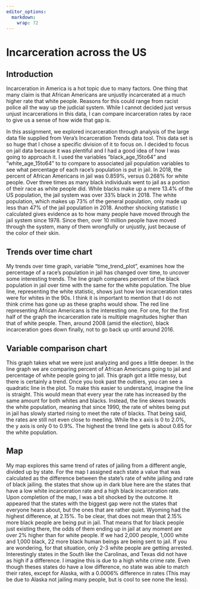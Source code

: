 ```yaml
---
editor_options: 
  markdown: 
    wrap: 72
---
```


# Incarceration across the US

## Introduction

Incarceration in America is a hot topic due to many factors. One thing
that many claim is that African Americans are unjustly incarcerated at a
much higher rate that white people. Reasons for this could range from
racist police all the way up the judicial system. While I cannot decided
just versus unjust incarcerations in this data, I can compare
incarceration rates by race to give us a sense of how wide that gap is.

In this assignment, we explored incarceration through analysis of the
large data file supplied from Vera's Incarceration Trends data tool.
This data set is so huge that I chose a specific division of it to focus
on. I decided to focus on jail data because it was plentiful and I had a
good idea of how I was going to approach it. I used the variables
"black_age_15to64" and "white_age_15to64" to to compare to associated
jail population variables to see what percentage of each race's
population is put in jail. In 2018, the percent of African Americans in
jail was 0.859%, versus 0.268% for white people. Over three times as
many black individuals went to jail as a portion of their race as white
people did. While blacks make up a mere 13.4% of the US population, the
jail system was over 33% black in 2018. The white population, which
makes up 73% of the general population, only made up less than 47% of
the jail population in 2018. Another shocking statistic I calculated
gives evidence as to how many people have moved through the jail system
since 1978. Since then, over 10 million people have moved through the
system, many of them wrongfully or unjustly, just because of the color
of their skin.

## Trends over time chart

My trends over time graph, variable "time_trend_plot", examines how the
percentage of a race's population in jail has changed over time, to
uncover some interesting trends. The line graph compares percent of the
black population in jail over time with the same for the white
population. The blue line, representing the white statistic, shows just
how low incarceration rates were for whites in the 90s. I think it is
important to mention that I do not think crime has gone up as these
graphs would show. The red line representing African Americans is the
interesting one. For one, for the first half of the graph the
incarceration rate is multiple magnitudes higher than that of white
people. Then, around 2008 (amid the election), black incarceration goes
down finally, not to go back up until around 2016.

## Variable comparison chart

This graph takes what we were just analyzing and goes a little deeper.
In the line graph we are comparing percent of African Americans going to
jail and percentage of white people going to jail. This graph got a
little messy, but there is certainly a trend. Once you look past the
outliers, you can see a quadratic line in the plot. To make this easier
to understand, imagine the line is straight. This would mean that every
year the rate has increased by the same amount for both whites and
blacks. Instead, the line skews towards the white population, meaning
that since 1990, the rate of whites being put in jail has slowly started
rising to meet the rate of blacks. That being said, the rates are still
not even close to meeting. While the x axis is 0 to 2.0%, the y axis is
only 0 to 0.9%. The highest the trend line gets is about 0.65 for the
white population.

## Map

My map explores this same trend of rates of jailing from a different
angle, divided up by state. For the map I assigned each state a value
that was calculated as the difference between the state's rate of white
jailing and rate of black jailing. the states that show up in dark blue
here are the states that have a low white incarceration rate and a high
black incarceration rate. Upon completion of the map, I was a bit
shocked by the outcome. It appeared that the states with the biggest gap
were not the states that everyone hears about, but the ones that are
rather quiet. Wyoming had the highest difference, at 2.15%. To be clear,
that does not mean that 2.15% more black people are being put in jail.
That means that for black people just existing there, the odds of them
ending up in jail at any moment are over 2% higher than for white
people. If we had 2,000 people, 1,000 white and 1,000 black, 22 more
black human beings are being sent to jail. If you are wondering, for
that situation, only 2-3 white people are getting arrested.
Interestingly states in the South like the Carolinas, and Texas did not
have as high if a difference. I imagine this is due to a high white
crime rate. Even though theses states do have a low difference, no state
was able to match their rates, except for Alaska, with a 0.0006%
difference in rates (This may be due to Alaska not jailing many people,
but is cool to see none the less).
